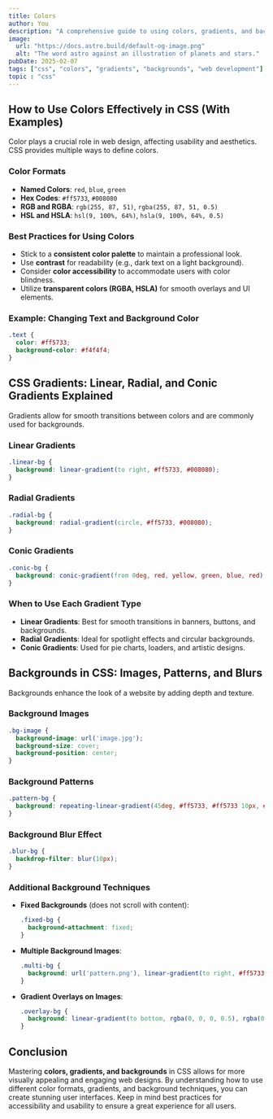 ```yaml
---
title: Colors  
author: You  
description: "A comprehensive guide to using colors, gradients, and backgrounds in CSS, including best practices and examples."  
image:  
  url: "https://docs.astro.build/default-og-image.png"  
  alt: "The word astro against an illustration of planets and stars."  
pubDate: 2025-02-07  
tags: ["css", "colors", "gradients", "backgrounds", "web development"]  
topic : "css"
---
```


## How to Use Colors Effectively in CSS (With Examples)  
Color plays a crucial role in web design, affecting usability and aesthetics. CSS provides multiple ways to define colors.

### Color Formats  
- **Named Colors**: `red`, `blue`, `green`
- **Hex Codes**: `#ff5733`, `#008080`
- **RGB and RGBA**: `rgb(255, 87, 51)`, `rgba(255, 87, 51, 0.5)`
- **HSL and HSLA**: `hsl(9, 100%, 64%)`, `hsla(9, 100%, 64%, 0.5)`

### Best Practices for Using Colors  
- Stick to a **consistent color palette** to maintain a professional look.
- Use **contrast** for readability (e.g., dark text on a light background).
- Consider **color accessibility** to accommodate users with color blindness.
- Utilize **transparent colors (RGBA, HSLA)** for smooth overlays and UI elements.

### Example: Changing Text and Background Color  
```css
.text {
  color: #ff5733;
  background-color: #f4f4f4;
}
```

## CSS Gradients: Linear, Radial, and Conic Gradients Explained  
Gradients allow for smooth transitions between colors and are commonly used for backgrounds.

### Linear Gradients  
```css
.linear-bg {
  background: linear-gradient(to right, #ff5733, #008080);
}
```

### Radial Gradients  
```css
.radial-bg {
  background: radial-gradient(circle, #ff5733, #008080);
}
```

### Conic Gradients  
```css
.conic-bg {
  background: conic-gradient(from 0deg, red, yellow, green, blue, red);
}
```

### When to Use Each Gradient Type  
- **Linear Gradients**: Best for smooth transitions in banners, buttons, and backgrounds.
- **Radial Gradients**: Ideal for spotlight effects and circular backgrounds.
- **Conic Gradients**: Used for pie charts, loaders, and artistic designs.

## Backgrounds in CSS: Images, Patterns, and Blurs  
Backgrounds enhance the look of a website by adding depth and texture.

### Background Images  
```css
.bg-image {
  background-image: url('image.jpg');
  background-size: cover;
  background-position: center;
}
```

### Background Patterns  
```css
.pattern-bg {
  background: repeating-linear-gradient(45deg, #ff5733, #ff5733 10px, #008080 10px, #008080 20px);
}
```

### Background Blur Effect  
```css
.blur-bg {
  backdrop-filter: blur(10px);
}
```

### Additional Background Techniques  
- **Fixed Backgrounds** (does not scroll with content):
  ```css
  .fixed-bg {
    background-attachment: fixed;
  }
  ```
- **Multiple Background Images**:
  ```css
  .multi-bg {
    background: url('pattern.png'), linear-gradient(to right, #ff5733, #008080);
  }
  ```
- **Gradient Overlays on Images**:
  ```css
  .overlay-bg {
    background: linear-gradient(to bottom, rgba(0, 0, 0, 0.5), rgba(0, 0, 0, 0.5)), url('image.jpg');
  }
  ```

## Conclusion  
Mastering **colors, gradients, and backgrounds** in CSS allows for more visually appealing and engaging web designs. By understanding how to use different color formats, gradients, and background techniques, you can create stunning user interfaces. Keep in mind best practices for accessibility and usability to ensure a great experience for all users.


